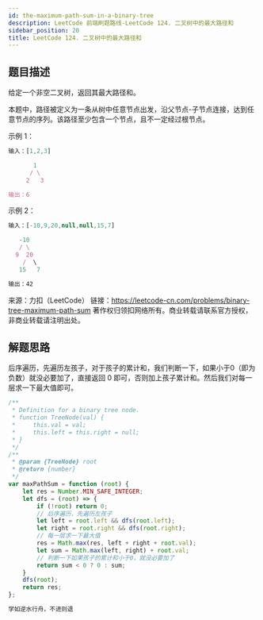 ```yaml
---
id: the-maximum-path-sum-in-a-binary-tree
description: LeetCode 前端刷题路线-LeetCode 124. 二叉树中的最大路径和
sidebar_position: 20
title: LeetCode 124. 二叉树中的最大路径和
---
```


## 题目描述
给定一个非空二叉树，返回其最大路径和。

本题中，路径被定义为一条从树中任意节点出发，沿父节点-子节点连接，达到任意节点的序列。该路径至少包含一个节点，且不一定经过根节点。


示例 1：

```javascript
输入：[1,2,3]

       1
      / \
     2   3

输出：6
```

示例 2：

```javascript
输入：[-10,9,20,null,null,15,7]

   -10
   / \
  9  20
    /  \
   15   7

输出：42
```

来源：力扣（LeetCode）
链接：https://leetcode-cn.com/problems/binary-tree-maximum-path-sum
著作权归领扣网络所有。商业转载请联系官方授权，非商业转载请注明出处。


## 解题思路
后序遍历，先遍历左孩子，对于孩子的累计和，我们判断一下，如果小于0（即为负数）就没必要加了，直接返回 0 即可，否则加上孩子累计和。然后我们对每一层求一下最大值即可。

```javascript
/**
 * Definition for a binary tree node.
 * function TreeNode(val) {
 *     this.val = val;
 *     this.left = this.right = null;
 * }
 */
/**
 * @param {TreeNode} root
 * @return {number}
 */
var maxPathSum = function (root) {
    let res = Number.MIN_SAFE_INTEGER;
    let dfs = (root) => {
        if (!root) return 0;
        // 后序遍历，先遍历左孩子
        let left = root.left && dfs(root.left);
        let right = root.right && dfs(root.right);
        // 每一层求一下最大值
        res = Math.max(res, left + right + root.val);
        let sum = Math.max(left, right) + root.val;
        // 判断一下如果孩子的累计和小于0，就没必要加了
        return sum < 0 ? 0 : sum;
    }
    dfs(root);
    return res;
};
```

```javascript
学如逆水行舟，不进则退
```


